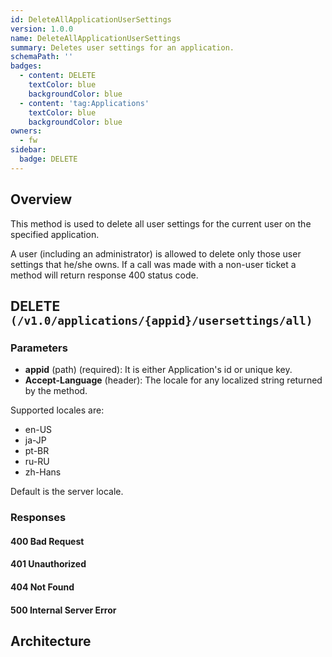 ```yaml
---
id: DeleteAllApplicationUserSettings
version: 1.0.0
name: DeleteAllApplicationUserSettings
summary: Deletes user settings for an application.
schemaPath: ''
badges:
  - content: DELETE
    textColor: blue
    backgroundColor: blue
  - content: 'tag:Applications'
    textColor: blue
    backgroundColor: blue
owners:
  - fw
sidebar:
  badge: DELETE
---
```

## Overview
This method is used to delete all user settings for the current user on the specified application.

A user (including an administrator) is allowed to delete only those user settings that he/she owns.
If a call was made with a non-user ticket a method will return response 400 status code.





## DELETE `(/v1.0/applications/{appid}/usersettings/all)`

### Parameters
- **appid** (path) (required): It is either Application's id or unique key.
- **Accept-Language** (header): The locale for any localized string returned by the method.

Supported locales are:
* en-US
* ja-JP
* pt-BR
* ru-RU
* zh-Hans

Default is the server locale.




### Responses

#### <span className="text-orange-500">400 Bad Request</span>
<SchemaViewer file="response-400.json" maxHeight="500" id="response-400" />

#### <span className="text-orange-500">401 Unauthorized</span>
<SchemaViewer file="response-401.json" maxHeight="500" id="response-401" />

#### <span className="text-orange-500">404 Not Found</span>
<SchemaViewer file="response-404.json" maxHeight="500" id="response-404" />

#### <span className="text-red-500">500 Internal Server Error</span>
<SchemaViewer file="response-500.json" maxHeight="500" id="response-500" />



## Architecture

<NodeGraph />

